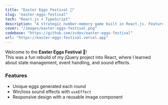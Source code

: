```yaml
---
title: "Easter Eggs Festival 🐣"
slug: "easter-eggs-festival"
tech: "React.js + TypeScript"
description: "A strategic number-memory game built in React.js. Features custom sound design and inclusive accessibility practices, creating a fun, approachable experience for all ages."
cover: "/images/easter-eggs-festival.png"
codebase: "https://github.com/zcdev/easter-eggs-festival"
url: "https://easter-eggs-festival.vercel.app"
---
```


Welcome to the **Easter Eggs Festival** 🎉!  
This was a fun rebuild of my jQuery project into React, where I learned about state management, event handling, and sound effects.

### Features

- Unique eggs generated each round
- Win/loss sound effects with `useEffect`
- Responsive design with a reusable image component
